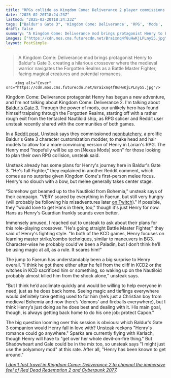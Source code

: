 ```yaml
---
title: "RPGs collide as Kingdom Come: Deliverance 2 player commissions Baldur's Gate 3 mod to play as Henry: 'He’s just a Christian boy from medieval Bohemia and now there’s demons and fireballs'"
date: "2025-02-20T18:24:23Z"
lastmod: "2025-02-20T18:24:23Z"
tags: ["Baldur's Gate 3", 'Kingdom Come: Deliverance', 'RPG', 'Mods', 'PC', 'Character Mod', 'Fantasy RPG', 'Action RPG', 'First-Person']
draft: false
summary: "A Kingdom Come: Deliverance mod brings protagonist Henry to Baldur's Gate 3, creating a hilarious crossover where the medieval warrior navigates the Forgotten Realms as a Battle Master Fighter, facing magical creatures and potential romances."
images: ["https://cdn.mos.cms.futurecdn.net/Braixnq4f8uHwKjLPLny55.jpg"]
layout: PostSimple
---
```

> A Kingdom Come: Deliverance mod brings protagonist Henry to Baldur's Gate 3, creating a hilarious crossover where the medieval warrior navigates the Forgotten Realms as a Battle Master Fighter, facing magical creatures and potential romances.


        <img alt="Cover" src="https://cdn.mos.cms.futurecdn.net/Braixnq4f8uHwKjLPLny55.jpg"/>
        
Kingdom Come: Deliverance protagonist Henry has begun a new adventure, and I'm not talking about Kingdom Come: Deliverance 2. I'm talking about [Baldur's Gate 3.](https://www.gamesradar.com/baldurs-gate-3-guide/) Through the power of mods, our unlikely hero has found himself traipsing through the Forgotten Realms, starting off with a rather rough exit from the tentacled Nautiloid ship, as RPG splicer and Reddit user unsteak recently shared with the communities of both games.

In a [Reddit post](https://www.reddit.com/r/kingdomcome/comments/1itaf9y/other_this_is_a_weird_dlc/), Unsteak says they commissioned [neonbutchery](https://forums.nexusmods.com/profile/102547733-neonbutchery/), a prolific Baldur's Gate 3 character customization modder, to make head and hair models to allow for a more convincing version of Henry in Larian's RPG. The Henry mod "hopefully will be up on [Nexus Mods] soon" for those looking to plan their own RPG collision, unsteak said.

Unsteak already has some plans for Henry's journey here in Baldur's Gate 3. "He's full Fighter," they explained in another Reddit comment, which comes as no surprise given Kingdom Come's first-person melee focus. Henry's no slouch with a bow, but melee generally takes center stage.

"Somehow got beamed up to the Nautiloid from Bohemia," unsteak says of their campaign. "VERY scared by everything in Faerun, but still very hungry (will probably be following his misadventures later [on Twitch](https://www.twitch.tv/steak_baby?&ab_channel=steak_baby))." If possible, they "would love to get Hans in there, too," though it's just Henry for now. Hans as Henry's Guardian frankly sounds even better.

Immensely amused, I reached out to unsteak to ask about their plans for this role-playing crossover. "He's going straight Battle Master Fighter," they said of Henry's fighting style. "In both of the KCD games, Henry focuses on learning master strike/combo techniques, similar to maneuvers in BG3. Character-wise he probably could’ve been a Paladin, but I don’t think he’ll be using magic at all, as a rule. It scares him!"

The jump to Faerun has understandably been a big surprise to Henry overall. "I think he got there either after he fell from the cliff in KCD2 or the witches in KCD sacrificed him or something, so waking up on the Nautiloid probably almost killed him from the shock alone," unsteak says.

"But I think he’d acclimate quickly and would be willing to help everyone in need, just as he does back home. Seeing magic and tieflings everywhere would definitely take getting used to for him (he’s just a Christian boy from medieval Bohemia and now there’s 'demons' and fireballs everywhere), but I think Henry’s just doing as he does best and dealing with it. His main goal, though, is always getting back home to do his one job: protect Capon."

The big question looming over this session is obvious: which Baldur's Gate 3 companion would Henry fall in love with? Unsteak reckons "Henry's romance could go anywhere." Sparks are currently flying with Karlach, though Henry will have to "get over her whole devil-on-fire thing." But Shadowheart and Gale could be in the mix too, so unsteak says "I might just use the polyamory mod" at this rate. After all, "Henry has been known to get around."

[<em>I don't fast travel in Kingdom Come: Deliverance 2 to channel the immersive feel of Red Dead Redemption 2 and Cyberpunk 2077</em>](https://www.gamesradar.com/games/rpg/i-dont-fast-travel-in-kingdom-come-deliverance-2-to-channel-the-immersive-feel-of-red-dead-redemption-2-and-cyberpunk-2077/)*.*
        